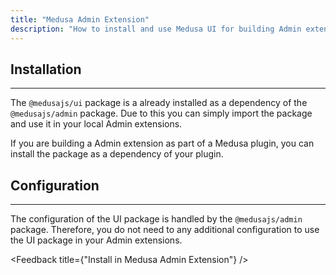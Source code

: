 ```yaml
---
title: "Medusa Admin Extension"
description: "How to install and use Medusa UI for building Admin extensions."
---
```


## Installation
---

The `@medusajs/ui` package is a already installed as a dependency of the `@medusajs/admin` package. Due to this you can simply import the package and use it in your local Admin extensions.

If you are building a Admin extension as part of a Medusa plugin, you can install the package as a dependency of your plugin.

<PackageInstall packageName="@medusajs/ui" />

## Configuration
---

The configuration of the UI package is handled by the `@medusajs/admin` package. Therefore, you do not need to any additional configuration to use the UI package in your Admin extensions.

<Feedback title={"Install in Medusa Admin Extension"} />